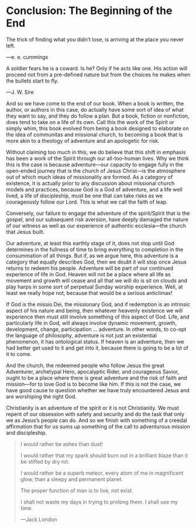 # Conclusion: The Beginning of the End

The trick of finding what you didn’t lose, is arriving at the place you never left.

—e. e. cummings

A soldier fears he is a coward. Is he? Only if he acts like one. His action will proceed not from a pre-defined nature but from the choices he makes when the bullets start to fly.

—J. W. Sire

And so we have come to the end of our book. When a book is written, the author, or authors in this case, do actually have some sort of idea of what they want to say, and they do follow a plan. But a book, fiction or nonfiction, does tend to take on a life of its own. Call this the work of the Spirit or simply whim, this book evolved from being a book designed to elaborate on the idea of communitas and missional church, to becoming a book that is more akin to a theology of adventure and an apologetic for risk.

Without claiming too much in this, we do believe that this shift in emphasis has been a work of the Spirit through our all-too-human lives. Why we think this is the case is because adventure—our capacity to engage fully in the open-ended journey that is the church of Jesus Christ—is the atmosphere out of which much ideas of missionality are formed. As a category of existence, it is actually prior to any discussion about missional church models and practices, because God is a God of adventure, and a life well lived, a life of discipleship, must be one that can take risks as we courageously follow our Lord. This is what we call the faith of leap.

Conversely, our failure to engage the adventure of the spirit/Spirit that is the gospel, and our subsequent risk aversion, have deeply damaged the nature of our witness as well as our experience of authentic ecclesia—the church that Jesus built.

Our adventure, at least this earthly stage of it, does not stop until God determines in the fullness of time to bring everything to completion in the consummation of all things. But if, as we argue here, this adventure is a category that equally describes God, then we doubt it will stop once Jesus returns to redeem his people. Adventure will be part of our continued experience of life in God. Heaven will not be a place where all life as movement and growth will cease and all that we will do is sit on clouds and play harps in some sort of perpetual Sunday worship experience. Well, at least we really hope not, because that would be a serious anticlimax!

If God is the missio Dei, the missionary God, and if redemption is an intrinsic aspect of his nature and being, then whatever heavenly existence we will experience then must still involve something of this aspect of God. Life, and particularly life in God, will always involve dynamic movement, growth, development, change, participation ... adventure. In other words, to co-opt the language of philosophy, adventure is not just an existential phenomenon, it has ontological status. If heaven is an adventure, then we had better get used to it and get into it, because there is going to be a lot of it to come.

And the church, the redeemed people who follow Jesus the great Adventurer, archetypal Hero, apocalyptic Rider, and courageous Savior, ought to be a place where there is great adventure and the risk of faith and mission—for to love God is to become like him. If this is not the case, we have good cause to question whether we have truly encountered Jesus and are worshiping the right God.

Christianity is an adventure of the spirit or it is not Christianity. We must repent of our obsession with safety and security and do the task that only we as Jesus’s people can do. And so we finish with something of a creedal affirmation that for us sums up something of the call to adventurous mission and discipleship.

> I would rather be ashes than dust!
>
> I would rather that my spark should burn out in a brilliant blaze than it be stifled by dry rot.
>
> I would rather be a superb meteor, every atom of me in magnificent glow, than a sleepy and permanent planet.
>
> The proper function of man is to live, not exist.
>
> I shall not waste my days in trying to prolong them. I shall use my time.
>
> —Jack London